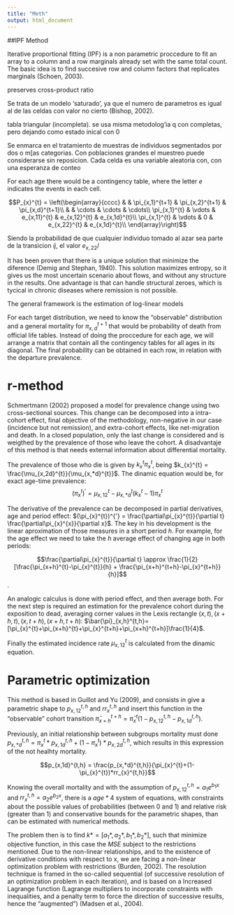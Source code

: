 ```yaml
---
title: "Meth"
output: html_document
---
```


##IPF Method

Iterative proportional fitting (IPF) is a non parametric proccedure to fit an array to a column and a row marginals already set with the same total count. The basic idea is to find succesive row and column factors that replicates marginals (Schoen, 2003). 

preserves cross-product ratio

Se trata de un modelo 'saturado', ya que el numero de parametros es igual al de las celdas con valor no cierto (Bishop, 2002).

tabla triangular (incompleta). se usa misma metodolog'ia q con completas, pero dejando como estado inical con 0



Se enmarca en el tratamiento de muestras de individuos segmentados por dos o m[as categorias. Con poblaciones grandes el muestreo puede considerarse sin reposicion. 
Cada celda es una variable aleatoria con, con una esperanza de conteo

For each age there would be a contingency table, where the letter $e$ indicates the events in each cell. 

$$P_{x}^{t} =  \left(\begin{array}{cccc} 
                &  & \pi_{x,1}^{t+1} & \pi_{x,2}^{t+1} & \pi_{x,d}^{t+1}\\
                &  & \cdots & \cdots & \cdots\\
                \pi_{x,1}^{t} & \vdots & e_{x,11}^{t} & e_{x,12}^{t} & e_{x,1d}^{t}\\ 
                \pi_{x,1}^{t} & \vdots & 0 & e_{x,22}^{t} & e_{x,1d}^{t}\\ 
                 \end{array}\right)$$

Siendo la probabilidad de que cualquier individuo tomado al azar sea parte de la transicion $ij$, el valor $e_{x,22}/$

It has been proven that there is a unique solution that minimize the diference (Demig and Stephan, 1940). This solution maximizes entropy, so it gives us the most uncertain scenario about flows, and without any structure in the results. One advantage is that can handle structural zeroes, which is tycical in chronic diseases where remission is not possible.

The general framework is the estimation of log-linear models

For each target distribution, we need to know the "observable" distribution and a general mortality for $\pi_{x,d}^{t+1}$ that would be probability of death from official life tables. 
Instead of doing the proccedure for each age, we will arrange a matrix that contain all the contingency tables for all ages in its diagonal. The final probability can be obtained in each row, in relation with the departure prevalence.  








# r-method
Schmertmann (2002) proposed a model for prevalence change using two cross-sectional sources. This change can be decomposed into a intra-cohort effect, final objective of the methodology, non-negative in our case (incidence but not remission), and extra-cohort effects, like net-migration and death. In a closed population, only the last change is considered and is weigthed by the prevalence of those who leave the cohort. A disadvantaje of this method is that needs external information about differential mortality.   

The prevalence of those who die is given by $k_{x}^{t} \pi_{x}^{t}$, being  $k_{x}^{t} = \frac{\mu_{x,2d}^{t}}{\mu_{x,*d}^{t}}$. The dinamic equation would be, for exact age-time prevalence:
$$(\pi_{x}^{t})^{'} = \mu_{x,12}^{t} - \mu_{x,*d}^{t} (k_{x}^{t} - 1)\pi_{x}^{t}$$
  
  The derivative of the prevalence can be decomposed in partial derivatives, age and period effect: $(\pi_{x}^{t})^{'} = \frac{\partial\pi_{x}^{t}}{\partial t} \frac{\partial\pi_{x}^{x}}{\partial x}$. The key in his development is the linear aproximation of those measures in a short period $h$. For example, for the age effect we need to take the $h$ average effect of changing age in both periods:

$$\frac{\partial\pi_{x}^{t}}{\partial t} \approx \frac{1}{2} [\frac{\pi_{x+h}^{t}-\pi_{x}^{t}}{h} + \frac{\pi_{x+h}^{t+h}-\pi_{x}^{t+h}}{h}]$$. 

An analogic calculus is done with period effect, and then average both. For the next step is required an estimation for the prevalence cohort during the exposition to dead, averaging corner values in the Lexis rectangle $(x,t), (x+h,t), (x,t+h), (x+h,t+h)$: $\bar{\pi}_{x,h}^{t,h}=[\pi_{x}^{t}+\pi_{x+h}^{t}+\pi_{x}^{t+h}+\pi_{x+h}^{t+h}]\frac{1}{4}$. 

Finally the estimated incidence rate $\mu_{x,12}^{t}$ is calculated from the dinamic equation.



# Parametric optimization

This method is based in Guillot and Yu (2009), and consists in give a parametric shape to $p_{x,12}^{t,h}$ and $rr_{x}^{t,h}$ and insert this function in the "observable" cohort transition $\bar{\pi}_{x+h}^{t+h} = \bar{\pi}_{x}^{t} (1-p_{x,12}^{t,h}-p_{x,1d}^{t,h})$. 


Previously, an initial relationship between subgroups mortality must done $p_{x,*d}^{t,h} = \pi_{x}^{t}*p_{x,1d}^{t,h} + (1-\pi_{x}^{t})*p_{x,2d}^{t,h}$, which results in this expression of the not healhty mortality.


$$p_{x,1d}^{t,h} = \frac{p_{x,*d}^{t,h}}{\pi_{x}^{t}+(1-\pi_{x}^{t})*rr_{x}^{t,h}}$$

Knowing the overall mortality and with the assumption of $p_{x,12}^{t,h}=a_{1}e^{b_{1}x}$ and $rr_{x}^{t,h}=a_{2}e^{b_{2}x}$, there is a $age * 4$ system of equations, with constraints about the possible values of probabilities (between 0 and 1) and relative risk (greater than 1) and conservative bounds for the parametric shapes, than can be estimated with numerical methods.

The problem then is to find $k*=[a_{1}*,a_{2}*,b_{1}*,b_{2}*]$, such that minimize objective function, in this case the $MSE$ subject to the restrictions mentioned. Due to the non-linear relationships, and to the existence of derivative conditions with respect to x, we are facing a non-linear optimization problem with restrictions (Burden, 2002). The resolution technique is framed in the so-called sequential (of successive resolution of an optimization problem in each iteration), and is based on a Increased Lagrange function (Lagrange multipliers to incorporate constraints with inequalities, and a penalty term to force the direction of successive results, hence the "augmented") (Madsen et al., 2004).







